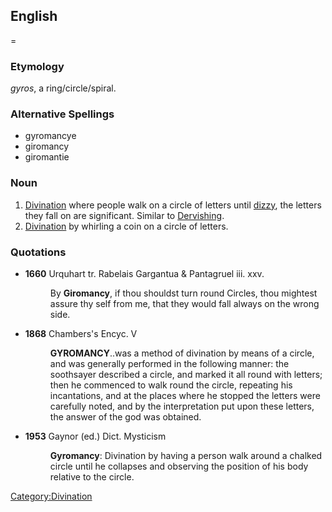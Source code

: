 ==English===

===Etymology===
{{AGr.}} ''gyros'', a ring/circle/spiral.

===Alternative Spellings===
*gyromancye
*giromancy
*giromantie

===Noun===
{{en-noun|-}}

# [[divination|Divination]] where people walk on a circle of letters until [[dizzy]], the letters they fall on are significant. Similar to [[dervish|Dervishing]].
# [[divination|Divination]] by whirling a coin on a circle of letters.

===Quotations===
*'''1660''' Urquhart tr. Rabelais Gargantua & Pantagruel iii. xxv.
*:By '''Giromancy''', if thou shouldst turn round Circles, thou mightest assure thy self from me, that they would fall always on the wrong side.

*'''1868''' Chambers's Encyc. V
*:'''GYROMANCY'''..was a method of divination by means of a circle, and was generally performed in the following manner: the soothsayer described a circle, and marked it all round with letters; then he commenced to walk round the circle, repeating his incantations, and at the places where he stopped the letters were carefully noted, and by the interpretation put upon these letters, the answer of the god was obtained.

*'''1953''' Gaynor (ed.) Dict. Mysticism
*:'''Gyromancy''': Divination by having a person walk around a chalked circle until he collapses and observing the position of his body relative to the circle.

[[Category:Divination]]